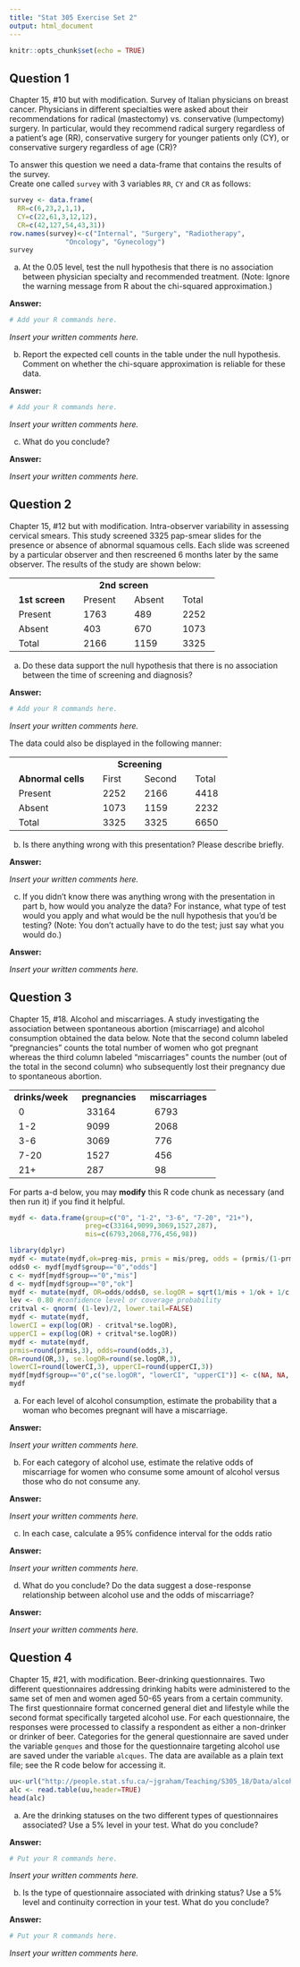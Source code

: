 ```yaml
---
title: "Stat 305 Exercise Set 2"
output: html_document
---
```


```r
knitr::opts_chunk$set(echo = TRUE)
```

## Question 1

Chapter 15, #10 but with modification. Survey of Italian physicians on breast cancer. Physicians in different specialties were asked about
their recommendations for radical (mastectomy) vs.
conservative (lumpectomy) surgery. In particular, 
would they recommend radical surgery regardless
of a patient's age (RR), conservative surgery for 
younger patients only (CY), or conservative surgery regardless of age (CR)?


To answer this question we need a data-frame 
that contains the results of the survey.  
Create one called `survey` with 3 
variables `RR`, `CY` and `CR` as follows:
```r
survey <- data.frame(
  RR=c(6,23,2,1,1), 
  CY=c(22,61,3,12,12), 
  CR=c(42,127,54,43,31))
row.names(survey)<-c("Internal", "Surgery", "Radiotherapy",
              "Oncology", "Gynecology")
survey
```

(a) At the 0.05 level, test the null hypothesis
that there is no association between physician
specialty and recommended treatment. (Note: Ignore
the warning message from R about the chi-squared approximation.)

**Answer:**

```r
# Add your R commands here.  
```

*Insert your written comments here.*

(b) Report the expected cell
counts in the table under the null hypothesis. Comment on whether the chi-square
approximation is reliable for these data.

**Answer:**

```r
# Add your R commands here.  
```

*Insert your written comments here.*


(c) What do you conclude?

**Answer:**

*Insert your written comments here.*

## Question 2

Chapter 15, #12 but with modification. Intra-observer
variability in assessing cervical smears. This study
screened 3325 pap-smear slides for the presence or
absence of abnormal squamous cells. Each slide
was screened by a particular observer and then
rescreened 6 months later by the same observer.
The results of the study are shown below:

<table cellpadding="10">
<tr> 
 <td> &nbsp; </td>  
 <td colspan="2" align="center"> &nbsp; <b>2nd screen</b> &nbsp; </td>
 <td> &nbsp; </td>
</tr>
<tr> 
 <td> &nbsp; <b>1st screen</b> &nbsp; </td> 
 <td> &nbsp; Present &nbsp; </td> 
 <td> &nbsp; Absent &nbsp; </td> 
 <td> &nbsp; Total &nbsp; </td>
</tr>
<tr>
 <td> &nbsp; Present &nbsp; </td> 
 <td> &nbsp; 1763 &nbsp; </td> 
 <td> &nbsp; 489 &nbsp; </td> 
 <td> &nbsp; 2252 &nbsp; </td> 
</tr>
<tr>
 <td> &nbsp; Absent &nbsp; </td> 
 <td> &nbsp; 403 &nbsp; </td> 
 <td> &nbsp; 670 &nbsp; </td> 
 <td> &nbsp; 1073 &nbsp; </td> 
</tr>
<tr>
 <td> &nbsp; Total &nbsp; </td> 
 <td> &nbsp; 2166 &nbsp; </td> 
 <td> &nbsp; 1159 &nbsp; </td> 
 <td> &nbsp; 3325 &nbsp; </td> 
</tr>
</table>
<p>


(a) Do these data support the null hypothesis
that there is no association between the time of 
screening and diagnosis? 

 **Answer:**

```r
# Add your R commands here.  
```

*Insert your written comments here.*

The data could also be displayed in the following
manner:
<table cellpadding="10">
<tr> 
 <td> &nbsp; </td>  
 <td colspan="2" align="center"> &nbsp; <b>Screening</b> &nbsp; </td>
 <td> &nbsp; </td>
</tr>
<tr> 
 <td> &nbsp; <b>Abnormal cells </b> &nbsp; </td> 
 <td> &nbsp; First &nbsp; </td> 
 <td> &nbsp; Second &nbsp; </td> 
 <td> &nbsp; Total &nbsp; </td>
</tr>
<tr>
 <td> &nbsp; Present &nbsp; </td> 
 <td> &nbsp; 2252 &nbsp; </td> 
 <td> &nbsp; 2166 &nbsp; </td> 
 <td> &nbsp; 4418 &nbsp; </td> 
</tr>
<tr>
 <td> &nbsp; Absent &nbsp; </td> 
 <td> &nbsp; 1073 &nbsp; </td> 
 <td> &nbsp; 1159 &nbsp; </td> 
 <td> &nbsp; 2232 &nbsp; </td> 
</tr>
<tr>
 <td> &nbsp; Total &nbsp; </td> 
 <td> &nbsp; 3325 &nbsp; </td> 
 <td> &nbsp; 3325 &nbsp; </td> 
 <td> &nbsp; 6650 &nbsp; </td> 
</tr>
</table>
<p>


(b) Is there anything wrong with this presentation?
Please describe briefly.

**Answer:**

*Insert your written comments here.*

(c) If you didn't know there was anything wrong with the
presentation in part b, how would you analyze the data? For instance, what type of test would you apply and what would be the null hypothesis that you'd be testing? (Note: You don't actually have to do the test; just say what you would do.)

**Answer:**

*Insert your written comments here.*


## Question 3

Chapter 15, #18. Alcohol and miscarriages. A study investigating the association between spontaneous abortion (miscarriage) and alcohol consumption obtained the data below. Note that the second column labeled "pregnancies" counts the total number of women who got pregnant whereas the third column labeled "miscarriages" counts the number (out of the total in the second column) who subsequently lost their pregnancy due to spontaneous abortion. 

<table cellpadding="10">
<tr> 
 <td> <b>drinks/week</b> &nbsp; </td>
 <td> <b>pregnancies</b> &nbsp; </td>
 <td> <b>miscarriages</b> &nbsp; </td>
</tr>
<tr> 
 <td> &nbsp; 0 &nbsp; </td>
 <td> &nbsp; 33164 &nbsp; </td>
 <td> &nbsp; 6793 &nbsp; </td>
</tr>
<tr> 
 <td> &nbsp; 1-2 &nbsp; </td>
 <td> &nbsp; 9099 &nbsp; </td>
 <td> &nbsp; 2068 &nbsp; </td>
</tr>
<tr> 
 <td> &nbsp; 3-6 &nbsp; </td>
 <td> &nbsp; 3069 &nbsp; </td>
 <td>  &nbsp; 776 &nbsp; </td>
</tr>
<tr> 
 <td> &nbsp; 7-20 &nbsp; </td>
 <td> &nbsp; 1527 &nbsp; </td>
 <td>  &nbsp; 456 &nbsp; </td>
</tr>
<tr> 
 <td> &nbsp; 21+ &nbsp; </td>
 <td> &nbsp; 287 &nbsp; </td>
 <td> &nbsp; 98 &nbsp; </td>
</tr>
</table>
<p>

For parts a-d below, you may **modify** this R code chunk as necessary (and then run it) if you find it helpful.
```r
mydf <- data.frame(group=c("0", "1-2", "3-6", "7-20", "21+"),
                   preg=c(33164,9099,3069,1527,287),
                   mis=c(6793,2068,776,456,98))

library(dplyr)
mydf <- mutate(mydf,ok=preg-mis, prmis = mis/preg, odds = (prmis/(1-prmis)))
odds0 <- mydf[mydf$group=="0","odds"]
c <- mydf[mydf$group=="0","mis"]
d <- mydf[mydf$group=="0","ok"]
mydf <- mutate(mydf, OR=odds/odds0, se.logOR = sqrt(1/mis + 1/ok + 1/c + 1/d))
lev <- 0.80 #confidence level or coverage probability
critval <- qnorm( (1-lev)/2, lower.tail=FALSE)
mydf <- mutate(mydf, 
lowerCI = exp(log(OR) - critval*se.logOR), 
upperCI = exp(log(OR) + critval*se.logOR))
mydf <- mutate(mydf, 
prmis=round(prmis,3), odds=round(odds,3), 
OR=round(OR,3), se.logOR=round(se.logOR,3),
lowerCI=round(lowerCI,3), upperCI=round(upperCI,3))
mydf[mydf$group=="0",c("se.logOR", "lowerCI", "upperCI")] <- c(NA, NA, NA)
mydf
```

(a) For each level of alcohol consumption, estimate
the probability that a woman who becomes pregnant
will have a miscarriage.

**Answer:**

*Insert your written comments here.*

(b) For each category of alcohol use, estimate the
relative odds of miscarriage 
for women who consume some amount of alcohol versus
those who do not consume any. 

**Answer:**

*Insert your written comments here.*

(c) In each case, calculate a 95\% confidence 
interval for the odds ratio

**Answer:**

*Insert your written comments here.*

(d) What do you conclude? Do the data suggest a dose-response 
relationship between alcohol use and the odds of miscarriage?

**Answer:**

*Insert your written comments here.*

## Question 4

Chapter 15, #21, with modification. Beer-drinking questionnaires. Two different questionnaires addressing drinking habits
were administered to the same set of men and women aged 50-65 years from a certain community. The first questionnaire format concerned
general diet and lifestyle while the second format specifically targeted alcohol use. For each questionnaire, the responses were processed to classify a respondent as either a non-drinker or drinker of beer.  Categories for the general questionnaire are saved under the variable `genques` and those for the questionnaire targeting alcohol use are saved under the variable `alcques`.
The data are available as a plain text file; see the R code below for accessing it.

```r
uu<-url("http://people.stat.sfu.ca/~jgraham/Teaching/S305_18/Data/alcohol.txt")
alc <- read.table(uu,header=TRUE)
head(alc) 
```

a) Are the drinking statuses on the two different types of questionnaires associated? Use a 5\% level in your test. What do you conclude?


**Answer:**

```r
# Put your R commands here.
```

*Insert your written comments here.*

b) Is the type of questionnaire associated with drinking status? Use a 5\% level and continuity correction in your test. What do you conclude?

**Answer:**

```r
# Put your R commands here.
```

*Insert your written comments here.*
